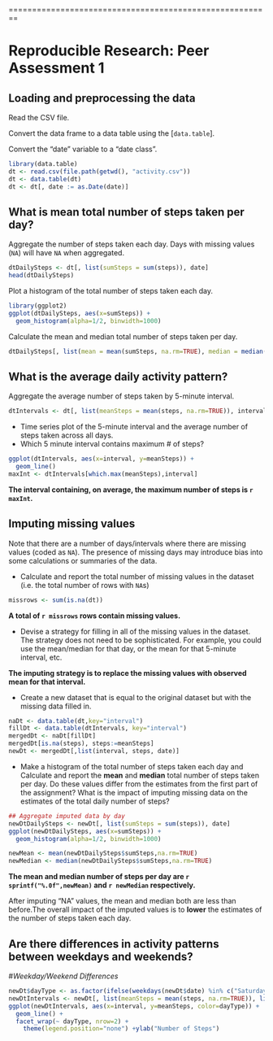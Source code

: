 ========================================================

# Reproducible Research: Peer Assessment 1

## Loading and preprocessing the data
Read the CSV file. 

Convert the data frame to a data table using the [`data.table`]. 

Convert the "date" variable to a "date class".

```r
library(data.table)
dt <- read.csv(file.path(getwd(), "activity.csv"))
dt <- data.table(dt)
dt <- dt[, date := as.Date(date)]
```
## What is mean total number of steps taken per day?

Aggregate the number of steps taken each day.
Days with missing values (`NA`) will have `NA` when aggregated.

```r
dtDailySteps <- dt[, list(sumSteps = sum(steps)), date]
head(dtDailySteps)
```
Plot a histogram of the total number of steps taken each day.

```r
library(ggplot2)
ggplot(dtDailySteps, aes(x=sumSteps)) +
  geom_histogram(alpha=1/2, binwidth=1000)
```

Calculate the mean and median total number of steps taken per day.

```r
dtDailySteps[, list(mean = mean(sumSteps, na.rm=TRUE), median = median(sumSteps, na.rm=TRUE))]
```

## What is the average daily activity pattern?
Aggregate the average number of steps taken by 5-minute interval.

```r
dtIntervals <- dt[, list(meanSteps = mean(steps, na.rm=TRUE)), interval]
```
- Time series plot of the 5-minute interval and the average number of steps taken across all days.
- Which 5 minute interval contains maximum # of steps?

```r
ggplot(dtIntervals, aes(x=interval, y=meanSteps)) +
  geom_line()
maxInt <- dtIntervals[which.max(meanSteps),interval]
```

**The interval containing, on average, the maximum number of steps is `r maxInt`.**

## Imputing missing values

Note that there are a number of days/intervals where there are missing values (coded as `NA`). The presence of missing days may introduce bias into some calculations or summaries of the data.
 
- Calculate and report the total number of missing values in the dataset (i.e. the total number of rows with `NA`s)

```r
missrows <- sum(is.na(dt))
```
**A total of `r missrows` rows contain missing values.**

- Devise a strategy for filling in all of the missing values in the dataset. The strategy does not need to be sophisticated. For example, you could use the mean/median for that day, or the mean for that 5-minute interval, etc.

**The imputing strategy is to replace the missing values with observed mean for that interval.**

- Create a new dataset that is equal to the original dataset but with the missing data filled in.

```r
naDt <- data.table(dt,key="interval")
fillDt <- data.table(dtIntervals, key="interval")
mergedDt <- naDt[fillDt]
mergedDt[is.na(steps), steps:=meanSteps]
newDt <- mergedDt[,list(interval, steps, date)]
```

 
- Make a histogram of the total number of steps taken each day and Calculate and report the **mean** and **median** total number of steps taken per day. Do these values differ from the estimates from the first part of the assignment? What is the impact of imputing missing data on the estimates of the total daily number of steps?

```r
## Aggregate imputed data by day
newDtDailySteps <- newDt[, list(sumSteps = sum(steps)), date]
ggplot(newDtDailySteps, aes(x=sumSteps)) +
  geom_histogram(alpha=1/2, binwidth=1000)

newMean <- mean(newDtDailySteps$sumSteps,na.rm=TRUE)
newMedian <- median(newDtDailySteps$sumSteps,na.rm=TRUE)
```

**The mean and median number of steps per day are `r sprintf("%.0f",newMean)` and `r newMedian` respectively.**

After imputing "NA" values, the mean and median both are less than before.The overall impact of the imputed values is to **lower** the estimates of the number of steps taken each day.

## Are there differences in activity patterns between weekdays and weekends?
#*Weekday/Weekend Differences*
```r
newDt$dayType <- as.factor(ifelse(weekdays(newDt$date) %in% c("Saturday","Sunday"), "Weekend", "Weekday"))
newDtIntervals <- newDt[, list(meanSteps = mean(steps, na.rm=TRUE)), list(dayType, interval)]
ggplot(newDtIntervals, aes(x=interval, y=meanSteps, color=dayType)) +
  geom_line() +
  facet_wrap(~ dayType, nrow=2) +
	theme(legend.position="none") +ylab("Number of Steps")
```